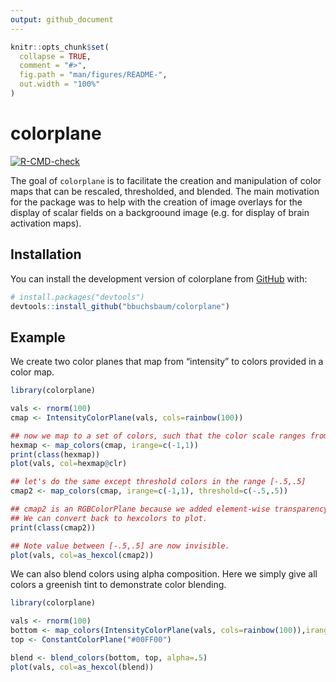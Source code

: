 ```yaml
---
output: github_document
---
```


<!-- README.md is generated from README.Rmd. Please edit that file -->

```r
knitr::opts_chunk$set(
  collapse = TRUE,
  comment = "#>",
  fig.path = "man/figures/README-",
  out.width = "100%"
)
```

# colorplane

<!-- badges: start -->

[![R-CMD-check](https://github.com/bbuchsbaum/colorplane/actions/workflows/R-CMD-check.yaml/badge.svg)](https://github.com/bbuchsbaum/colorplane/actions/workflows/R-CMD-check.yaml)

<!-- badges: end -->

The goal of `colorplane` is to facilitate the creation and manipulation of color maps that can be rescaled, thresholded, and blended. The main motivation for the package was to help with the creation of image overlays for the display of scalar fields on a backgroound image (e.g. for display of brain activation maps).

## Installation

You can install the development version of colorplane from [GitHub](https://github.com/) with:

``` r
# install.packages("devtools")
devtools::install_github("bbuchsbaum/colorplane")
```

## Example

We create two color planes that map from "intensity" to colors provided in a color map.

```r
library(colorplane)

vals <- rnorm(100)
cmap <- IntensityColorPlane(vals, cols=rainbow(100))

## now we map to a set of colors, such that the color scale ranges from -1 to 1.
hexmap <- map_colors(cmap, irange=c(-1,1))
print(class(hexmap))
plot(vals, col=hexmap@clr)

## let's do the same except threshold colors in the range [-.5,.5]
cmap2 <- map_colors(cmap, irange=c(-1,1), threshold=c(-.5,.5))

## cmap2 is an RGBColorPlane because we added element-wise transparency due to thresholding. 
## We can convert back to hexcolors to plot.
print(class(cmap2))

## Note value between [-.5,.5] are now invisible.
plot(vals, col=as_hexcol(cmap2))

```

We can also blend colors using alpha composition. Here we simply give all colors a greenish tint to demonstrate color blending.

```r

library(colorplane)

vals <- rnorm(100) 
bottom <- map_colors(IntensityColorPlane(vals, cols=rainbow(100)),irange=c(-1,1))
top <- ConstantColorPlane("#00FF00") 

blend <- blend_colors(bottom, top, alpha=.5)
plot(vals, col=as_hexcol(blend))

```
